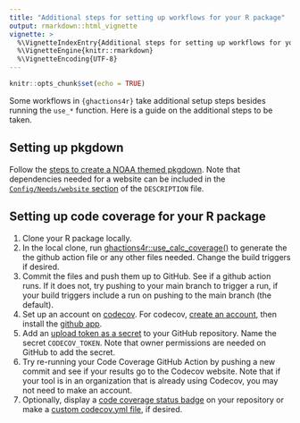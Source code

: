 ```yaml
---
title: "Additional steps for setting up workflows for your R package"
output: rmarkdown::html_vignette
vignette: >
  %\VignetteIndexEntry{Additional steps for setting up workflows for your R package}
  %\VignetteEngine{knitr::rmarkdown}
  %\VignetteEncoding{UTF-8}
---
```


```r
knitr::opts_chunk$set(echo = TRUE)
```

Some workflows in `{ghactions4r}` take additional setup steps besides running the `use_*` function. Here is a guide on the additional steps to be taken.

## Setting up pkgdown

Follow the [steps to create a NOAA themed pkgdown](https://noaa-fisheries-integrated-toolbox.github.io/resources/noaa%20resources/NOAA-pkgdown/). Note that dependencies needed for a website can be included in the [`Config/Needs/website` section](https://r-pkgs.org/dependencies-in-practice.html#sec-dependencies-nonstandard-config-needs) of the `DESCRIPTION` file.

## Setting up code coverage for your R package

1) Clone your R package locally.
2) In the local clone, run [ghactions4r::use_calc_coverage()](https://nmfs-fish-tools.github.io/ghactions4r/reference/use_calc_coverage.html) to generate the the github action file or any other files needed. Change the build triggers if desired.
3) Commit the files and push them up to GitHub. See if a github action runs. If it does not, try pushing to your main branch to trigger a run, if your build triggers include a run on pushing to the main branch (the default).
4) Set up an account on [codecov](https://about.codecov.io/). For codecov, [create an account](https://docs.codecov.com/docs/github-2-getting-a-codecov-account-and-uploading-coverage#create-a-codecov-account), then install the [github app](https://docs.codecov.com/docs/github-2-getting-a-codecov-account-and-uploading-coverage#install-the-github-app-integration).
5) Add an [upload token as a secret](https://docs.codecov.com/docs/adding-the-codecov-token) to your GitHub repository. Name the secret `CODECOV_TOKEN`. Note that owner permissions are needed on GitHub to add the secret.
6) Try re-running your Code Coverage GitHub Action by pushing a new commit and see if your results go to the Codecov website. Note that if your tool is in an organization that is already using Codecov, you may not need to make an account.
7) Optionally, display a [code coverage status badge](https://docs.codecov.com/docs/status-badges) on your repository or make a [custom codecov.yml file](https://docs.codecov.com/docs/codecovyml-reference#coverage), if desired.
